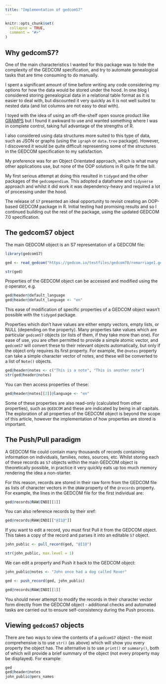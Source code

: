 ```yaml
---
title: "Implementation of gedcomS7"
---
```


```r
knitr::opts_chunk$set(
  collapse = TRUE,
  comment = "#>"
)
```

## Why gedcomS7?

One of the main characteristics I wanted for this package was to hide the complexity of the GEDCOM specification, and try to automate genealogical tasks that are time consuming to do manually.

I spent a significant amount of time before writing any code considering my options for how the data would be stored under the hood. In one blog I considered storing genealogical data in a relational table format as it is easier to deal with, but discounted it very quickly as it is not well suited to nested data (and list columns are not easy to deal with).

I toyed with the idea of using an off-the-shelf open source product like [GRAMPS](https://gramps-project.org) but I found it awkward to use and wanted something where I was in complete control, taking full advantage of the strengths of R.

I also considered using data structures more suited to this type of data, such as JSON or graphs (using the `igraph` or `data.tree` package). However, I discovered it would be quite difficult representing some of the structures in the GEDCOM specification to my satisfaction.

My preference was for an Object Orientated approach, which is what many other applications use, but none of the OOP solutions in R quite fit the bill.

My first serious attempt at doing this resulted in `tidyged` and the other packages of the `gedcompendium`. This adopted a dataframe and `tidyverse` approach and whilst it did work it was dependency-heavy and required a lot of processing under the hood.

The release of `S7` presented an ideal opportunity to revisit creating an OOP-based GEDCOM package in R. Initial testing had promising results and so I continued building out the rest of the package, using the updated GEDCOM 7.0 specification.

## The gedcomS7 object

The main GEDCOM object is an S7 representation of a GEDCOM file:

```r
library(gedcomS7)

ged <- read_gedcom("https://gedcom.io/testfiles/gedcom70/remarriage1.ged")

str(ged)
```

Properties of the GEDCOM object can be accessed and modified using the `@` operator, e.g.

```r
ged@header@default_language
ged@header@default_language <- "en"
```

This ease of modification of specific properties of a GEDCOM object wasn't possible with the `tidyged` package.

Properties which don't have values are either empty vectors, empty lists, or NULL (depending on the property). Many properties take values which are particular `gedcomS7` objects (or lists of them, if they take more than one). For ease of use, you are often permitted to provide a simple atomic vector, and `gedcomS7` will convert these to their relevant objects automatically, but only if the object only requires its first property. For example, the `@notes` property can take a simple character vector of notes, and these will be converted to a list of `Note()` objects.

```r
ged@header@notes <- c("This is a note", "This is another note")
str(ged@header@notes)
```

You can then access properties of these:

```r
ged@header@notes[[2]]@language <- "en"
```

Some of these properties are also read-only (calculated from other properties), such as `@GEDCOM` and these are indicated by being in all capitals. The exploration of all properties of the GEDCOM object is beyond the scope of this article, however the implementation of how properties are stored is important.

## The Push/Pull paradigm

A GEDCOM file could contain many thousands of records containing information on individuals, families, notes, sources, etc. Whilst storing each of these records as `S7` objects within the main GEDCOM object is theoretically possible, in practice it very quickly eats up too much memory rendering the idea a non-starter.

For this reason, records are stored in their raw form from the GEDCOM file as lists of character vectors in the `@RAW` property of the `@records` property. For example, the lines in the GEDCOM file for the first individual are:

```r
ged@records@RAW@INDI[[1]]
```

You can also reference records by their xref:

```r
ged@records@RAW@INDI[["@I1@"]]
```

If you want to edit a record, you must first Pull it from the GEDCOM object. This takes a copy of the record and parses it into an editable `S7` object.

```r
john_public <- pull_record(ged, "@I1@")

str(john_public, max.level = 1)
```


We can edit a property and Push it back to the GEDCOM object:

```r
john_public@notes <- "John once had a dog called Rover"

ged <- push_record(ged, john_public)

ged@records@RAW@INDI[[1]]
```

You should never attempt to modify the records in their character vector form directly from the GEDCOM object - additional checks and automated tasks are carried out to ensure self-consistency during the Push process.

## Viewing `gedcomS7` objects

There are two ways to view the contents of a `gedcomS7` object - the most comprehensive is to use `str()` (as above) which will show you every property the object has. The alternative is to use `print()` or `summary()`, both of which will provide a brief summary of the object (not every property may be displayed). For example:

```r
ged
ged@header@notes
john_public@pers_names
```

